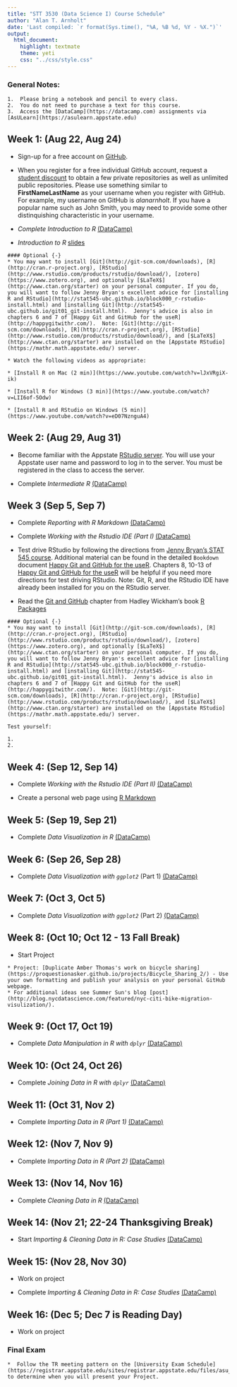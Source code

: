 ```yaml
---
title: "STT 3530 (Data Science I) Course Schedule"
author: "Alan T. Arnholt"
date: 'Last compiled: `r format(Sys.time(), "%A, %B %d, %Y - %X.")`'
output: 
  html_document: 
    highlight: textmate
    theme: yeti
    css: "../css/style.css"
---
```


<script type="text/x-mathjax-config">
MathJax.Hub.Config({
  TeX: { equationNumbers: { autoNumber: "AMS" } }
});
</script>

### General Notes: {-}

```block
1.  Please bring a notebook and pencil to every class.  
2.  You do not need to purchase a text for this course.
3.  Access the [DataCamp](https://datacamp.com) assignments via [AsULearn](https://asulearn.appstate.edu)
```


## Week 1: (Aug 22, Aug 24) {-}


* Sign-up for a free account on [GitHub](https://github.com).

* When you register for a free individual GitHub account, request a [student discount](https://education.github.com) to obtain a few private repositories as well as unlimited public repositories.  Please use something similar to **FirstNameLastName** as your username when you register with GitHub.  For example, my username on GitHub is *alanarnholt*. If you have a popular name such as John Smith, you may need to provide some other distinquishing characteristic in your username.   

* _Complete Introduction to R_ [(DataCamp)](https://datacamp.com)

* _Introduction to R_ [slides](https://alanarnholt.github.io/GeneralStatistics/rmarkdown/IntroToR.html)  
 
```block
#### Optional {-}
* You may want to install [Git](http://git-scm.com/downloads), [R](http://cran.r-project.org), [RStudio](http://www.rstudio.com/products/rstudio/download/), [zotero](https://www.zotero.org), and optionally [$LaTeX$](http://www.ctan.org/starter) on your personal computer. If you do, you will want to follow Jenny Bryan's excellent advice for [installing R and RStudio](http://stat545-ubc.github.io/block000_r-rstudio-install.html) and [installing Git](http://stat545-ubc.github.io/git01_git-install.html).  Jenny's advice is also in chapters 6 and 7 of [Happy Git and GitHub for the useR](http://happygitwithr.com/).  Note: [Git](http://git-scm.com/downloads), [R](http://cran.r-project.org), [RStudio](http://www.rstudio.com/products/rstudio/download/), and [$LaTeX$](http://www.ctan.org/starter) are installed on the [Appstate RStudio](https://mathr.math.appstate.edu/) server.

* Watch the following videos as appropriate:

* [Install R on Mac (2 min)](https://www.youtube.com/watch?v=lJxVRgiX-ik)    

* [Install R for Windows (3 min)](https://www.youtube.com/watch?v=LII6of-5Odw)    

* [Install R and RStudio on Windows (5 min)](https://www.youtube.com/watch?v=eD07NznguA4)    

```

## Week 2: (Aug 29, Aug 31) {-}

* Become familiar with the Appstate [RStudio server](https://mathr.math.appstate.edu/). You will use your Appstate user name and password to log in to the server.  You must be registered in the class to access the server.

* Complete _Intermediate R_ [(DataCamp)](https://datacamp.com)


## Week 3 (Sep 5, Sep 7) {-}

* Complete _Reporting with R Markdown_ [(DataCamp)](https://datacamp.com)

* Complete _Working with the Rstudio IDE (Part I)_ [(DataCamp)](https://datacamp.com)

* Test drive RStudio by following the directions from [Jenny Bryan's STAT 545 course](https://stat545-ubc.github.io/git07_git-github-rstudio.html).  Additional material can be found in the detailed `Bookdown` document [Happy Git and GitHub for the useR](http://happygitwithr.com/).  Chapters 8, 10-13 of [Happy Git and GitHub for the useR](http://happygitwithr.com/) will be helpful if you need more directions for test driving RStudio. Note: Git, R, and the RStudio IDE have already been installed for you on the RStudio server.    
* Read the [Git and GitHub](http://r-pkgs.had.co.nz/git.html) chapter from Hadley Wickham's book [R Packages](http://r-pkgs.had.co.nz/)



```block
#### Optional {-}
* You may want to install [Git](http://git-scm.com/downloads), [R](http://cran.r-project.org), [RStudio](http://www.rstudio.com/products/rstudio/download/), [zotero](https://www.zotero.org), and optionally [$LaTeX$](http://www.ctan.org/starter) on your personal computer. If you do, you will want to follow Jenny Bryan's excellent advice for [installing R and RStudio](http://stat545-ubc.github.io/block000_r-rstudio-install.html) and [installing Git](http://stat545-ubc.github.io/git01_git-install.html).  Jenny's advice is also in chapters 6 and 7 of [Happy Git and GitHub for the useR](http://happygitwithr.com/).  Note: [Git](http://git-scm.com/downloads), [R](http://cran.r-project.org), [RStudio](http://www.rstudio.com/products/rstudio/download/), and [$LaTeX$](http://www.ctan.org/starter) are installed on the [Appstate RStudio](https://mathr.math.appstate.edu/) server.
```

```block
Test yourself:

1.
2.
```



## Week 4: (Sep 12, Sep 14) {-}

* Complete _Working with the Rstudio IDE (Part II)_ [(DataCamp)](https://datacamp.com)

* Create a personal web page using [R Markdown](http://rmarkdown.rstudio.com/rmarkdown_websites.html)



## Week 5: (Sep 19, Sep 21) {-}

* Complete _Data Visualization in R_ [(DataCamp)](https://datacamp.com)

## Week 6: (Sep 26, Sep 28) {-}

* Complete _Data Visualization with `ggplot2`_ (Part 1) [(DataCamp)](https://datacamp.com)

## Week 7: (Oct 3, Oct 5) {-}

* Complete _Data Visualization with `ggplot2`_ (Part 2) [(DataCamp)](https://datacamp.com)


## Week 8: (Oct 10; Oct 12 - 13 Fall Break) {-}

* Start Project

```block
* Project: [Duplicate Amber Thomas's work on bicycle sharing](https://proquestionasker.github.io/projects/Bicycle_Sharing_2/) - Use your own formatting and publish your analysis on your personal GitHub webpage.
* For additional ideas see Summer Sun's blog [post](http://blog.nycdatascience.com/featured/nyc-citi-bike-migration-visulization/). 
```

## Week 9: (Oct 17, Oct 19) {-}

* Complete _Data Manipulation in R with `dplyr`_ [(DataCamp)](https://datacamp.com)

## Week 10: (Oct 24, Oct 26) {-}

* Complete _Joining Data in R with `dplyr`_ [(DataCamp)](https://datacamp.com)

## Week 11: (Oct 31,  Nov 2) {-}

* Complete _Importing Data in R (Part 1)_ [(DataCamp)](https://datacamp.com)

## Week 12: (Nov 7, Nov 9) {-}

* Complete _Importing Data in R (Part 2)_ [(DataCamp)](https://datacamp.com)

## Week 13: (Nov 14, Nov 16) {-}

* Complete _Cleaning Data in R_ [(DataCamp)](https://datacamp.com)

## Week 14: (Nov 21; 22-24 Thanksgiving Break) {-}

* Start _Importing & Cleaning Data in R: Case Studies_ [(DataCamp)](https://datacamp.com)

## Week 15: (Nov 28, Nov 30) {-}

* Work on project

* Complete _Importing & Cleaning Data in R: Case Studies_ [(DataCamp)](https://datacamp.com)

## Week 16: (Dec 5; Dec 7 is Reading Day) {-}

* Work on project

### Final Exam {-}

```block
*  Follow the TR meeting pattern on the [University Exam Schedule](https://registrar.appstate.edu/sites/registrar.appstate.edu/files/asu_fall_2017_exam_schedule_final_3.pdf) to determine when you will present your Project.
```